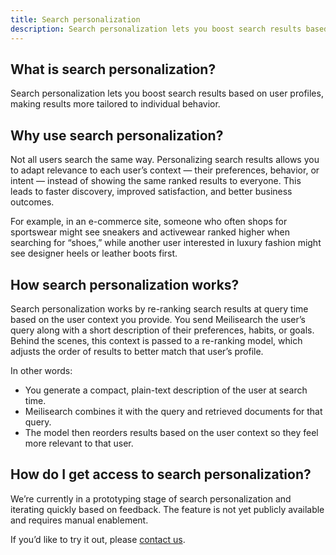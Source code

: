 ```yaml
---
title: Search personalization
description: Search personalization lets you boost search results based on user profiles, making results more tailored to individual behavior.
---
```


## What is search personalization?

Search personalization lets you boost search results based on user profiles, making results more tailored to individual behavior.

## Why use search personalization?

Not all users search the same way. Personalizing search results allows you to adapt relevance to each user’s context — their preferences, behavior, or intent — instead of showing the same ranked results to everyone. This leads to faster discovery, improved satisfaction, and better business outcomes.

For example, in an e-commerce site, someone who often shops for sportswear might see sneakers and activewear ranked higher when searching for “shoes,” while another user interested in luxury fashion might see designer heels or leather boots first.

## How search personalization works?

Search personalization works by re-ranking search results at query time based on the user context you provide.
You send Meilisearch the user’s query along with a short description of their preferences, habits, or goals. Behind the scenes, this context is passed to a re-ranking model, which adjusts the order of results to better match that user’s profile.

In other words:

- You generate a compact, plain-text description of the user at search time.
- Meilisearch combines it with the query and retrieved documents for that query.
- The model then reorders results based on the user context so they feel more relevant to that user.

## How do I get access to search personalization?

We’re currently in a prototyping stage of search personalization and iterating quickly based on feedback. The feature is not yet publicly available and requires manual enablement.

If you’d like to try it out, please [contact us](https://meetings-eu1.hubspot.com/guillaume-mourier/search-personalization).